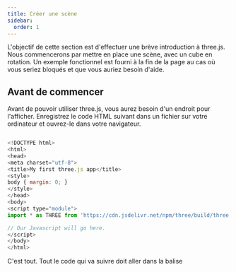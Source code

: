 ```yaml
---
title: Créer une scène
sidebar:
  order: 1
---
```


L'objectif de cette section est d'effectuer une brève introduction à three.js. Nous commencerons par mettre en place une scène, avec un cube en rotation. Un exemple fonctionnel est fourni à la fin de la page au cas où vous seriez bloqués et que vous auriez besoin d'aide.

## Avant de commencer

Avant de pouvoir utiliser three.js, vous aurez besoin d'un endroit pour l'afficher. Enregistrez le code HTML suivant dans un fichier sur votre ordinateur et ouvrez-le dans votre navigateur.

```javascript

<!DOCTYPE html>
<html>
<head>
<meta charset="utf-8">
<title>My first three.js app</title>
<style>
body { margin: 0; }
</style>
</head>
<body>
<script type="module">
import * as THREE from 'https://cdn.jsdelivr.net/npm/three/build/three.module.js';

// Our Javascript will go here.
</script>
</body>
</html>

```

C'est tout. Tout le code qui va suivre doit aller dans la balise <script>.

## Créer la scène

Pour pouvoir afficher quelque chose avec three.js, nous avons besoin de trois choses: une scène, une caméra et un moteur de rendu, afin de pouvoir effectuer un rendu de la scène à travers la caméra.

```javascript
const scene = new THREE.Scene();
const camera = new THREE.PerspectiveCamera(
  75,
  window.innerWidth / window.innerHeight,
  0.1,
  1000,
);

const renderer = new THREE.WebGLRenderer();
renderer.setSize(window.innerWidth, window.innerHeight);
document.body.appendChild(renderer.domElement);
```

Prenons un moment pour expliquer ce qu'il se passe. Nous avons maintenant mis en place la scène, notre caméra et le moteur de rendu.

Il existe différentes caméras dans three.js. Pour l'instant, utilisons une `PerspectiveCamera`.

Le premier attribut est le `field of view`. Le champ de vision (FOV) est l'étendue de la scène visible sur l'écran à un moment donné. La valeur est en degrés.

Le second attribut est nommé `aspect ratio`. Vous devrez presque toujours utiliser la largeur de l'élément divisée par sa hauteur, ou vous aurez le même résultat que lorsque vous regardez un vieux film sur une télévision avec un écran large - l'image semble écrasée.

Les deux attributs suivants sont le `near` et le `far` du plan de coupe. Les objets plus loins de la caméra que la valeur `far` ou plus proches que `near` ne seront pas rendus. Vous n'avez pas besoin de vous préoccuper de ça pour l'instant, mais vous devriez ajuster ces valeurs dans vos applications afin d'obtenir de meilleures performances.

Ensuite vient le moteur de rendu. En plus d'instancier le moteur de rendu, nous avons aussi besoin de définir la taille à laquelle doit-être effectué le rendu de l'application. Il est recommandé d'utiliser la largeur et la hauteur de la zone qu'est censée occuper l'application - dans ce cas, la largeur et la hauteur de la fenêtre du navigateur. Pour les applications gourmandes en ressources, vous pouvez aussi donner à `setSize` des valeurs plus petites, comme `window.innerWidth/2` et `window.innerHeight/2`, qui permettra d'effectuer le rendu à un quart de sa taille initiale.

Si vous souhaitez conserver la taille de votre application mais effectuer un rendu avec une résolution plus faible, vous pouvez le faire appelant `setSize` avec false comme `updateStyle` (le troisième argument). Par exemple, `setSize(window.innerWidth/2, window.innerHeight/2, false)` effectuera un rendu de votre application à demi-résolution, en considérant que votre `<canvas>` a 100% de largeur et de hauteur.

Pour finir, nous ajoutons l’élément `renderer` à notre document HTML. C'est un élément `<canvas>` que le moteur de rendu utilise pour nous afficher la scène.

_"C'est sympa tout ça, mais où sont les cubes que tu nous avais promis?"_ Ajoutons-les maintenant.

```javascript
const geometry = new THREE.BoxGeometry(1, 1, 1);
const material = new THREE.MeshBasicMaterial({ color: 0x00ff00 });
const cube = new THREE.Mesh(geometry, material);
scene.add(cube);

camera.position.z = 5;
```

Pour créer un cube, nous avons besoin d'une `BoxGeometry`. C'est un objet qui contient tous les points (`vertices`) et le remplissage (`faces`) du cube. Nous en verrons plus à ce propos dans le futur.

En plus de la forme (geometry), nous avons besoin d'un matériau (material) pour le colorer. Three.js contient plusieurs matériaux, mais nous nous contenterons du `MeshBasicMaterial` pour l'instant. Tous les matériaux prennent un objet avec un ensemble de propriétés qui s'appliquent à eux. Pour rester dans la simplicité, ne renseignons qu'un attribut couleur avec la valeur `0x00ff00`, qui est du vert. Cela fonctionne de la même manière que les couleurs en CSS ou dans Photoshop (`hex colors`).

La dernière chose dont nous avons besoin est un `Mesh`. Un mesh (maillage) est un objet qui prends une forme (geometry), et qui y applique un matériau (material), que nous pouvons ensuite insérer dans notre scène, et déplacer librement.

Par défaut, quand nous appelons `scene.add()`, l'élément est ajouté aux coordonnées `(0,0,0)`. Cela causera la superposition du cube et de la caméra qui seront les uns à l'intérieur des autres. Pour éviter ça, nous devons simplement déplacer un peu la caméra.

## Faire un rendu de la scène

Si vous avez copié le code du dessus dans le fichier HTML créé plus tôt, vous ne verrez rien. C'est parce que nous n'effectuons aucun rendu pour l'instant. Pour cela, nous avons besoin de ce que l'on appelle une `render or animate loop`.

```javascript
function animate() {
  requestAnimationFrame(animate);
  renderer.render(scene, camera);
}
animate();
```

Cela va créer une boucle qui va déclencher le moteur de rendu afin qu'il dessine la scène à chaque fois que l'écran est rafraîchi (sur un écran classique c'est 60 fois par secondes). Si l'écriture de jeux sur navigateur vous est étrangère, vous devez vous dire _"Pourquoi nous ne créons pas de setInterval ?"_ C'est que - nous pourrions, mais `requestAnimationFrame` a plusieurs avantages. Le plus important est peut-être qu'il se met en pause lorsque l'utilisateur change d'onglet sur son navigateur, par conséquence, pas de perte de leur précieuse puissance de calcul ou de durée de vie de leur batterie.

## Animer le cube

Si vous insérez tout le code au-dessus dans le fichier que vous avez créé avant que nous commencions, vous devriez voir un cube vert. Rendons tout ça un peu plus intéressant en le faisant tourner.

Ajoutez le code suivant juste au dessus de l'appel `renderer.render` dans votre fonction `animate`:

```javascript
cube.rotation.x += 0.01;
cube.rotation.y += 0.01;
```

Ceci sera exécuté à chaque frame (normalement 60 fois par secondes), et donnera au cube une belle animation de rotation. Pour résumer, tout ce que vous souhaitez déplacer ou changer pendant que l'application est en cours d'exécution doit passer par la boucle animate. Vous pouvez évidemment appeler d'autres fonctions depuis cet endroit, afin de ne pas finir avec une fonction `animate` de plusieurs centaines de lignes.

## Le résultat

Félicitations! Vous avez maintenant terminé votre première application three.js. C'est trivial, mais il faut bien commencer quelque part.

Le code complet est disponible ci-dessous et ainsi que sous forme d'éditable [ exemple live](https://jsfiddle.net/0c1oqf38/). Amusez-vous avec pour avoir une meilleure idée de son fonctionnement.

```javascript

<!DOCTYPE html>
<html>
<head>
<meta charset="utf-8">
<title>My first three.js app</title>
<style>
body { margin: 0; }
</style>
</head>
<body>
<script type="module">
import * as THREE from 'https://cdn.jsdelivr.net/npm/three/build/three.module.js';

const scene = new THREE.Scene();
const camera = new THREE.PerspectiveCamera( 75, window.innerWidth / window.innerHeight, 0.1, 1000 );

const renderer = new THREE.WebGLRenderer();
renderer.setSize( window.innerWidth, window.innerHeight );
document.body.appendChild( renderer.domElement );

const geometry = new THREE.BoxGeometry( 1, 1, 1 );
const material = new THREE.MeshBasicMaterial( { color: 0x00ff00 } );
const cube = new THREE.Mesh( geometry, material );
scene.add( cube );

camera.position.z = 5;

function animate() {
requestAnimationFrame( animate );

cube.rotation.x += 0.01;
cube.rotation.y += 0.01;

renderer.render( scene, camera );
}

animate();
</script>
</body>
</html>

```
